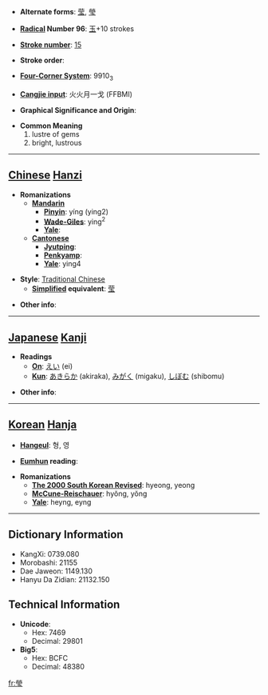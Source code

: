 * '''Alternate forms''': [[莹]], [[瑩]]

* '''[[Wiktionary:Chinese radical index| Radical]] Number 96''': [[Wiktionary:Chinese radical index 玉|玉]]+10 strokes

* '''[[Wiktionary:Chinese total strokes index|Stroke number]]''': [[Wiktionary:Chinese total strokes index 15|15]]

* '''Stroke order''': 

* '''[[Wiktionary:Chinese four corner index|Four-Corner System]]''': 9910<sub>3</sub>

* '''[[Wiktionary:Chinese Cangjie index|Cangjie input]]''': 火火月一戈 (FFBMI)

* '''Graphical Significance and Origin''': 

* '''Common Meaning'''
*#lustre of gems
*# bright, lustrous


----

== [[Chinese]] [[Hanzi]] ==

* '''Romanizations'''
** '''[[Mandarin]]'''
*** '''[[Pinyin]]''': yíng (ying2)
*** '''[[Wade-Giles]]''': ying<sup>2</sup>
*** '''[[Yale]]''': 
** '''[[Cantonese]]'''
*** '''[[Jyutping]]''':
*** '''[[Penkyamp]]''': 
*** '''[[Yale]]''': ying4

* '''Style''': [[Traditional Chinese]] 
** '''[[Simplified Chinese|Simplified]] equivalent''': [[莹]]

* '''Other info''': 

----

== [[Japanese]] [[Kanji]] ==

* '''Readings'''
** '''[[On]]''': [[えい]] (ei)
** '''[[Kun]]''': [[あきらか]] (akiraka), [[みがく]] (migaku), [[しぼむ]] (shibomu)

* '''Other info''':  

----

== [[Korean]] [[Hanja]] ==

* '''[[Hangeul]]''': 형, 영

* '''[[Eumhun]] reading''': 

* '''Romanizations'''
** '''[[The 2000 South Korean Revised Romanization|The 2000 South Korean Revised]]''': hyeong, yeong
** '''[[McCune-Reischauer]]''': hyŏng, yŏng
** '''[[Yale]]''': heyng, eyng

----

== Dictionary Information ==

* KangXi: 0739.080
* Morobashi: 21155
* Dae Jaweon: 1149.130
* Hanyu Da Zidian: 21132.150

== Technical Information ==

* '''Unicode''':
** Hex: 7469
** Decimal: 29801
* '''Big5''':
** Hex: BCFC
** Decimal: 48380

[[fr:瑩]]